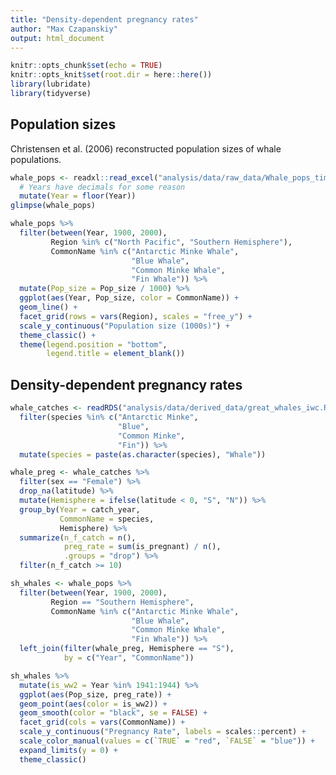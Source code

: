 ```yaml
---
title: "Density-dependent pregnancy rates"
author: "Max Czapanskiy"
output: html_document
---
```


```r
knitr::opts_chunk$set(echo = TRUE)
knitr::opts_knit$set(root.dir = here::here())
library(lubridate)
library(tidyverse)
```

## Population sizes

Christensen et al. (2006) reconstructed population sizes of whale populations.

```r
whale_pops <- readxl::read_excel("analysis/data/raw_data/Whale_pops_time_Christensen 2006.xlsx") %>% 
  # Years have decimals for some reason
  mutate(Year = floor(Year))
glimpse(whale_pops)
```

```r
whale_pops %>% 
  filter(between(Year, 1900, 2000),
         Region %in% c("North Pacific", "Southern Hemisphere"),
         CommonName %in% c("Antarctic Minke Whale",
                           "Blue Whale",
                           "Common Minke Whale",
                           "Fin Whale")) %>% 
  mutate(Pop_size = Pop_size / 1000) %>% 
  ggplot(aes(Year, Pop_size, color = CommonName)) +
  geom_line() +
  facet_grid(rows = vars(Region), scales = "free_y") +
  scale_y_continuous("Population size (1000s)") +
  theme_classic() +
  theme(legend.position = "bottom",
        legend.title = element_blank())
```

## Density-dependent pregnancy rates

```r
whale_catches <- readRDS("analysis/data/derived_data/great_whales_iwc.RDS") %>% 
  filter(species %in% c("Antarctic Minke",
                        "Blue",
                        "Common Minke",
                        "Fin")) %>% 
  mutate(species = paste(as.character(species), "Whale"))

whale_preg <- whale_catches %>% 
  filter(sex == "Female") %>% 
  drop_na(latitude) %>% 
  mutate(Hemisphere = ifelse(latitude < 0, "S", "N")) %>% 
  group_by(Year = catch_year,
           CommonName = species,
           Hemisphere) %>% 
  summarize(n_f_catch = n(),
            preg_rate = sum(is_pregnant) / n(),
            .groups = "drop") %>% 
  filter(n_f_catch >= 10)
```

```r
sh_whales <- whale_pops %>% 
  filter(between(Year, 1900, 2000),
         Region == "Southern Hemisphere",
         CommonName %in% c("Antarctic Minke Whale",
                           "Blue Whale",
                           "Common Minke Whale",
                           "Fin Whale")) %>% 
  left_join(filter(whale_preg, Hemisphere == "S"), 
            by = c("Year", "CommonName"))

sh_whales %>% 
  mutate(is_ww2 = Year %in% 1941:1944) %>% 
  ggplot(aes(Pop_size, preg_rate)) + 
  geom_point(aes(color = is_ww2)) +
  geom_smooth(color = "black", se = FALSE) +
  facet_grid(cols = vars(CommonName)) +
  scale_y_continuous("Pregnancy Rate", labels = scales::percent) +
  scale_color_manual(values = c(`TRUE` = "red", `FALSE` = "blue")) +
  expand_limits(y = 0) +
  theme_classic()
```


